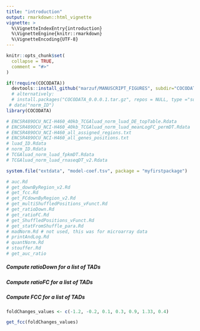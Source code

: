 ```yaml
---
title: "introduction"
output: rmarkdown::html_vignette
vignette: >
  %\VignetteIndexEntry{introduction}
  %\VignetteEngine{knitr::rmarkdown}
  %\VignetteEncoding{UTF-8}
---
```


```r
knitr::opts_chunk$set(
  collapse = TRUE,
  comment = "#>"
)
```

```r
if(!require(COCODATA))
  devtools::install_github("marzuf/MANUSCRIPT_FIGURES", subdir="COCODATA")
  # alternatively: 
  # install.packages("COCODATA_0.0.0.1.tar.gz", repos = NULL, type ="source")
 # data("norm_ID")
library(COCODATA)
```

``` r
# ENCSR489OCU_NCI-H460_40kb_TCGAluad_norm_luad_DE_topTable.Rdata
# ENCSR489OCU_NCI-H460_40kb_TCGAluad_norm_luad_meanLogFC_permDT.Rdata
# ENCSR489OCU_NCI-H460_all_assigned_regions.txt
# ENCSR489OCU_NCI-H460_all_genes_positions.txt
# luad_ID.Rdata
# norm_ID.Rdata
# TCGAluad_norm_luad_fpkmDT.Rdata
# TCGAluad_norm_luad_rnaseqDT_v2.Rdata

system.file("extdata", "model-coef.tsv", package = "myfirstpackage")

```



``` r
# auc.Rd
# get_downByRegion_v2.Rd
# get_fcc.Rd
# get_FCdownByRegion_v2.Rd
# get_multiShuffledPositions_vFunct.Rd
# get_ratioDown.Rd
# get_ratioFC.Rd
# get_ShuffledPositions_vFunct.Rd
# get_statFromShuffle_para.Rd
# madNorm.Rd # not used, this was for microarray data
# printAndLog.Rd
# quantNorm.Rd
# stouffer.Rd
# get_auc_ratio
``` 

##### Compute ratioDown for a list of TADs

##### Compute ratioFC for a list of TADs

##### Compute FCC for a list of TADs

``` r
foldChanges_values <- c(-1.2, -0.2, 0.1, 0.3, 0.9, 1.33, 0.4)

get_fcc(foldChanges_values)
``` 


